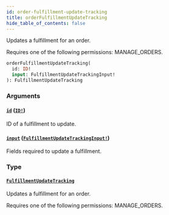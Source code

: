 ```yaml
---
id: order-fulfillment-update-tracking
title: orderFulfillmentUpdateTracking
hide_table_of_contents: false
---
```


Updates a fulfillment for an order.

Requires one of the following permissions: MANAGE_ORDERS.

```graphql
orderFulfillmentUpdateTracking(
  id: ID!
  input: FulfillmentUpdateTrackingInput!
): FulfillmentUpdateTracking
```

### Arguments

#### [`id`](#) ([`ID!`](../../../developer/api-reference/scalars/id))

ID of a fulfillment to update.

#### [`input`](#) ([`FulfillmentUpdateTrackingInput!`](../../../developer/api-reference/inputs/fulfillment-update-tracking-input))

Fields required to update a fulfillment.

### Type

#### [`FulfillmentUpdateTracking`](../../../developer/api-reference/objects/fulfillment-update-tracking)

Updates a fulfillment for an order.

Requires one of the following permissions: MANAGE_ORDERS.
